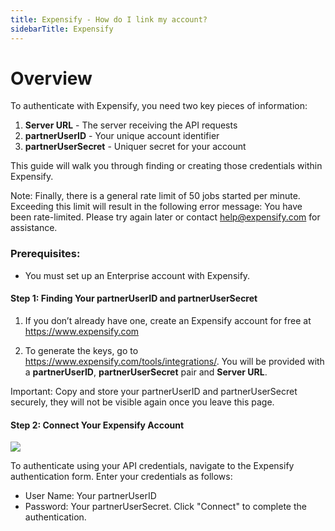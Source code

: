 ```yaml
---
title: Expensify - How do I link my account?
sidebarTitle: Expensify
---
```



# Overview

To authenticate with Expensify, you need two key pieces of information:
1. **Server URL** - The server receiving the API requests
2. **partnerUserID** - Your unique account identifier
3. **partnerUserSecret** - Uniquer secret for your account


This guide will walk you through finding or creating those credentials within Expensify.


Note: Finally, there is a general rate limit of 50 jobs started per minute. 
Exceeding this limit will result in the following error message: You have been rate-limited. 
Please try again later or contact help@expensify.com for assistance.


### Prerequisites:

- You must set up an Enterprise account with Expensify.


#### Step 1: Finding Your partnerUserID and partnerUserSecret
1. If you don’t already have one, create an Expensify account for free at https://www.expensify.com

2. To generate the keys, go to https://www.expensify.com/tools/integrations/. You will be provided with a **partnerUserID**, **partnerUserSecret** pair and **Server URL**.

Important: Copy and store your partnerUserID and partnerUserSecret securely, they will not be visible again once you leave this page.


#### Step 2: Connect Your Expensify Account

<img src="/integrations/all/expensify/nango_connet_ui.png" />

To authenticate using your API credentials, navigate to the Expensify authentication form.
Enter your credentials as follows:
- User Name: Your partnerUserID
- Password: Your partnerUserSecret. 
Click "Connect" to complete the authentication.

